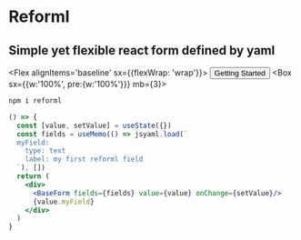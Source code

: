 
<Banner>
<Box mt='auto' />
<LogoGrid>
<Logo text='' size={192} />
<div>

# Reforml

## Simple yet flexible react form defined by yaml

<Flex alignItems='baseline' sx={{flexWrap: 'wrap'}}>
<Box mr={4} mb={3}>
<Button as='a' href='/getting-started'>Getting Started</Button>
</Box>
<Box sx={{w:'100%', pre:{w:'100%'}}} mb={3}>

```sh
npm i reforml
```

</Box>
<Box/>
</Flex>
</div>
</LogoGrid>
<Box my='auto' sx={{minHeight: '16px'}}/>
<Box>

```jsx live=true
() => {
  const [value, setValue] = useState({})
  const fields = useMemo(() => jsyaml.load(`
  myField:
    type: text
    label: my first reforml field
  `), [])
  return (
    <div>
      <BaseForm fields={fields} value={value} onChange={setValue}/>
      {value.myField}
    </div>
  )
}
```
</Box>
</Banner>
